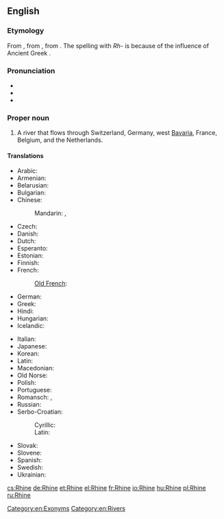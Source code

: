 ==English==
{{wikipedia}}

===Etymology===
From {{etyl|ang}} {{term|Rin|Rīn|lang=ang}}, from {{etyl|gem-pro|en}} {{recons|Rīnaz|lang=gem-pro}}, from {{etyl|cel}}. The spelling with ''Rh-'' is because of the influence of Ancient Greek {{term|Ῥῆνος|tr=Rhēnos|lang=grc}}.

===Pronunciation===
* {{IPA|/raɪn/}}
* {{audio|en-us-Rhine.ogg|Audio (US)}}
* {{rhymes|aɪn}}

===Proper noun===
{{en-proper noun|head=the Rhine}}

# A river that flows through Switzerland, Germany, west [[Bavaria]], France, Belgium, and the Netherlands.

====Translations====
{{trans-top|river that flows through Europe}}
* Arabic: {{t-|ar|نهر الراين|m|tr=nahr al-rayn|sc=Arab}}
* Armenian: {{t-|hy|Հռենոս|tr=Hṙenos}}
* Belarusian: {{t-|be|Рэйн|m|tr=Rejn|sc=Cyrl}}
* Bulgarian: {{t-|bg|Рейн|m|tr=Rejn|sc=Cyrl}}
* Chinese:
*: Mandarin: {{t|zh|萊茵河|sc=Hani}}, {{t|zh|莱茵河|tr=Láiyīn hé|sc=Hani}}
* Czech: {{t-|cs|Rýn|m}}
* Danish: {{t-|da|Rhinen}}
* Dutch: {{t+|nl|Rijn|m}}
* Esperanto: {{t-|eo|Rejno|xs=Esperanto}}
* Estonian: {{t-|et|Rein}}
* Finnish: {{t+|fi|Rein}}
* French: {{t+|fr|Rhin|m}}
*: [[Old French]]: {{tø|fro|Rin|m}}
* German: {{t+|de|Rhein|m}}
* Greek: {{t+|el|Ρήνος|m|tr=Rínos|sc=Grek}}
* Hindi: {{t-|hi|राइन|tr=rā'in|sc=Deva}}
* Hungarian: {{t+|hu|Rajna}}
* Icelandic: {{t+|is|Rín|f}}
{{trans-mid}}
* Italian: {{t-|it|Reno|m}}
* Japanese: {{t-|ja|ライン川|tr=Rain-gawa|sc=Jpan}}
* Korean: {{t-|ko|라인 강|tr=Rain gang|sc=Kore}}
* Latin: {{t+|la|Rhenus}}
* Macedonian: {{t-|mk|Рајна|f|tr=Rájna}}
* Old Norse: {{tø|non|Rín|f}}
* Polish: {{t+|pl|Ren|m}}
* Portuguese: {{t+|pt|Reno|m}}
* Romansch: {{t-|rm|Rain|m}}, {{t-|rm|Rein|m}}
* Russian: {{t-|ru|Рейн|m|tr=Rejn|sc=Cyrl}}
* Serbo-Croatian:
*: Cyrillic: {{t-|sh|Рајна|f|sc=Cyrl}}
*: Latin: {{t-|sh|Rajna|f}}
* Slovak: {{t-|sk|Rýn}}
* Slovene: {{t+|sl|Ren|m}}
* Spanish: {{t-|es|Rin|m}}
* Swedish: {{t+|sv|Rhen}}
* Ukrainian: {{t-|uk|Рейн|m|tr=Rejn|sc=Cyrl}}
{{trans-bottom}}

[[Category:en:Exonyms]]
[[Category:en:Rivers]]

[[cs:Rhine]]
[[de:Rhine]]
[[et:Rhine]]
[[el:Rhine]]
[[fr:Rhine]]
[[io:Rhine]]
[[hu:Rhine]]
[[pl:Rhine]]
[[ru:Rhine]]